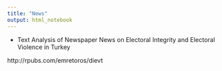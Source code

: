 ```yaml
---
title: "News"
output: html_notebook
---
```



- Text Analysis of Newspaper News on Electoral Integrity and Electoral Violence in Turkey

http://rpubs.com/emretoros/dievt